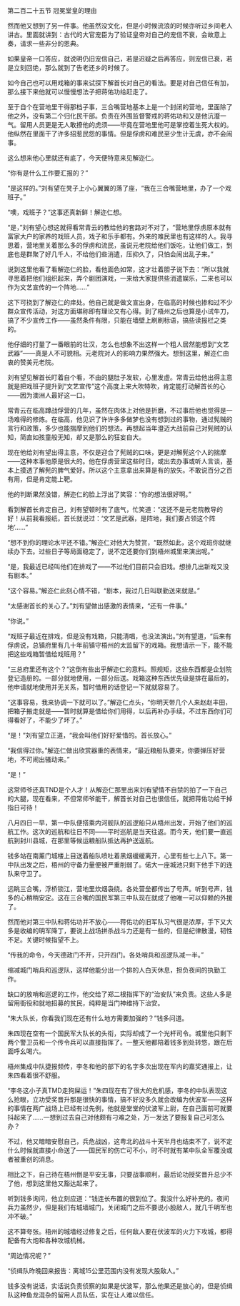 

第二百二十五节 冠冕堂皇的理由

然而他又想到了另一件事。他虽然没文化，但是小时候流浪的时候亦听过乡间老人讲古。里面就讲到：古代的大官宠臣为了验证皇帝对自己的宠信不衰，会故意上奏，请求一些非分的恩典。

如果皇帝一口答应，就说明仍旧宠信自己，若是迟疑之后再答应，则宠信已衰，若是立刻回绝，那么就到了告老还乡的时候了。

如今自己也可以用戏箱的事来试探下解首长对自己的看法。要是对自己信任有加，那么接下来他就可以慢慢想法子把蒋佑功给赶走了。

至于自个在营地里干得那档子事，三合嘴营地基本上是一个封闭的营地，里面除了他之外，没有第二个归化民干部。负责在外围监督警戒的蒋佑功和又是他沆瀣一气。留用人员更是无人敢撩他的虎须――毕竟在营地里他可是掌控着生死大权的。他纵然在里面干了许多招惹民怨的事情。但是俘虏和难民至少生计无虞，亦不会闹事。

这么想来他心里就还有底了，今天便特意来见解迩仁。

“你有是什么工作要汇报的？”

“是这样的。”刘有望在凳子上小心翼翼的落了座，“我在三合嘴营地里，办了一个戏班子。”

“噢，戏班子？”这事还真新鲜！解迩仁想。

“是，”刘有望心想这就得看常青云的教给他的套路对不对了，“营地里俘虏原本就有富家大户的家养的戏班人员，戏子和乐手都有。外来的难民里也有这样的人。我寻思着，营地里关着那么多的俘虏和流民，虽说元老院给他们饭吃，让他们做工，到底也是群聚了好几千人，不给他们些消遣，压抑久了，只怕会闹出乱子来。”

说到这里他看了看解迩仁的脸，看他面色如常，这才壮着胆子说下去：“所以我就寻思着把他们组织起来，弄个剧团演戏，一来给大家提供些消遣娱乐，二来也可以作为文艺宣传的一个阵地……”

这下可挠到了解迩仁的痒处。他自己就是做文宣出身，在临高的时候也掺和过不少群众宣传活动，对这方面堪称即有理论又有心得。到了梧州之后也算是小试牛刀，搞了不少宣传工作――虽然条件有限，只能在墙壁上刷刷标语，搞些读报栏之类的。

他仔细的打量了一番眼前的壮汉，怎么也想象不出这样一个粗人居然能想到“文艺武器”――真是人不可貌相。元老院对人的影响力果然强大。想到这里，解迩仁由衷的赞美元老院。

刘有望见解首长盯着自个看，不由的腿肚子发软，心里发虚。常青云给他出得主意就是把戏班子提升到“文艺宣传”这个高度上来大吹特吹，肯定能打动解首长的心――因为澳洲人最好这一口。

常青云在临高蹲战俘营的几年，虽然在肉体上对他是折磨，不过事后他也觉得是一场难得的修炼。在临高，他见识了许许多多做梦也没有想到过的事物，通过髡贼的言行和政策，多少也能揣摩到他们的想法。再想起当年澄迈大战前自己对髡贼的认知，简直如孩童般无知，却又是那么的狂妄自大。

现在他给刘有望出得主意，不仅是迎合了髡贼的口味，更是对解髡这个人的揣摩――这种本事他原是很大的。他在俘虏营里这些时日，或出去办事或听人言谈，基本上摸透了解髡的脾气爱好。所以这个主意拿出来算是有的放矢。不敢说百分之百有用，但是肯定能上靶。

他的判断果然没错，解迩仁的脸上浮出了笑容：“你的想法很好啊。”

看到解首长肯定自己，刘有望顿时有了底气，忙笑道：“这还不是元老院教导的好！从前我看报纸，首长就说过：‘文艺是武器，是阵地，我们要占领这个阵地’……”

“想不到你的理论水平还不错。”解迩仁对他大为赞赏，“既然如此，这个戏班你就继续办下去。过些日子等局面稳定了，说不定还要你们到梧州城里来演出呢。”

“是，我最近已经叫他们在排戏了――不过他们目前只会旧戏。想排几出新戏又没有剧本。”

“这个容易。”解迩仁此刻心情不错，“剧本，我过几日叫联勤送来就是。”

“太感谢首长的关心了。”刘有望做出感激的表情来，“还有一件事。”

“你说。”

“戏班子最近在排戏，但是没有戏箱，只能清唱，也没法演出。”刘有望道，“后来有俘虏说，总镇府里有几十年前镇守梧州的太监留下的戏箱。我想请示一下，能不能把这些戏箱暂借给戏班用？”

“三总府里还有这个？”这倒有些出乎解迩仁的意料。照规矩，这些东西都是企划院登记造册的。一部分就地使用，一部分后送。戏箱这种东西优先级是排在最后的，他申请就地使用并无关系，暂时借用的话登记一下就就容易了。

“这事容易，我来协调一下就可以了。”解迩仁点头，“你明天带几个人来赵赵丰田，把箱子搬走就是――暂时就算是借给你们用得，以后再补办手续。不过东西你们可得看好了，不能少了坏了。”

“是！”刘有望立正道，“我会叫他们好好爱惜的。首长放心。”

“我信得过你。”解迩仁做出欣赏器重的表情来，“最近粮船队要来，你要弹压好营地，不可闹出骚动来。”

“是！”

这常师爷还真TND是个人才！从解迩仁那里出来刘有望情不自禁的拍了一下自己的大腿，现在看来，不但常师爷能干，解首长对自己也很信任，就把蒋佑功给干掉指日可待！

八月四日一早，第一中队便搭乘内河舰队的巡逻船只从梧州出发，开始了他们的巡航工作。这次的巡航和往日不同――平时巡航是当天往返。而今天，他们要一直巡航到封川县城，在那里等候运粮船队抵达再护送返航。

钱多站在南薰门城楼上目送着船队喷吐着黑烟缓缓离开，心里有些七上八下。第一中队出发之后，梧州的守备力量便被严重削弱了。偌大一座城池只剩下他手下的连队来守卫了。

远眺三合嘴，浮桥锁江，营地里炊烟袅绕。各处营垒都传出了号声。听到号声，钱多的心稍稍安定。这在三合嘴的国民军第三中队现在就成了他唯一可以仰赖的外援了。

然而他对第三中队和蒋佑功并不放心――蒋佑功的旧军队习气很是浓厚，手下又大多是收编的明军降丁，要说上战场拼杀战斗力还是有一些的，但是纪律散漫，韧性不足。关键时候指望不上。

“传我的命令，今天德政门不开，只开四门。各处哨兵和巡逻队减一半。”

缩减城门哨兵和巡逻队，这样他能分出一个排的人白天休息，担负夜间的执勤工作。

缺口的放哨和巡逻的工作，他交给了郑二根指挥下的“治安队”来负责。这些人多是留用衙役和就地招募的贫民，纯粹是当门神维持下治安。

“朱大队长，你看我们现在还有什么地方需要加强的？”钱多问道。

朱四现在空有一个国民军大队长的头衔，实际却成了一个光杆司令。城里他只剩下两个警卫员和一个传令兵可以直接指挥了。一整天他都陪着钱多到处转悠，跟在后面呼幺喝六。

梧州集成中队捷报频传，李冬和他的部下的名字多次出现在军内的嘉奖通报上，让朱四看着很不舒服。

“李冬这小子真TMD走狗屎运！”朱四现在有了很大的危机感，李冬的中队表现这么抢眼，立功受奖晋升那是很快的事情，搞不好没多久就会改编为伏波军――这样的事情在两广战场上已经有过先例，他就是堂堂的伏波军上尉，在自己面前可就要抖起来了……一想到过去自己对他颇有刁难之处，万一发达了要报复自己可怎么办？

不过，他又暗暗安慰自己，兵危战凶，这粤北的战斗十天半月也结束不了，说不定什么时候就直接小命送了――国民军的伤亡可不小，时不时就有某中队全军覆没或者被重创的消息。

相比之下，自己待在梧州倒是平安无事，只要战事顺利，最后论功授奖晋升总少不了他，想到这里他又豁达起来了。

听到钱多询问，他立刻应道：“钱连长布置的很到位了。我没什么好补充的。夜间兵力虽然少，但是我们有城墙城门，关闭城门之后不要说小股敌人，就几千明军也冲不破。”

这不算夸张。梧州的城墙经过修复之后，任何敌人要在伏波军的火力下攻城，都得配备有大炮和各种攻城机械。

“周边情况呢？”

“侦缉队昨晚回来报告：离城15公里范围内没有发现大股敌人。”

钱多没有说话，实话说负责侦察的如果是伏波军，那么他果还是放心的，但是侦缉队这种鱼龙混杂的留用人员队伍，实在让人难以信任。

